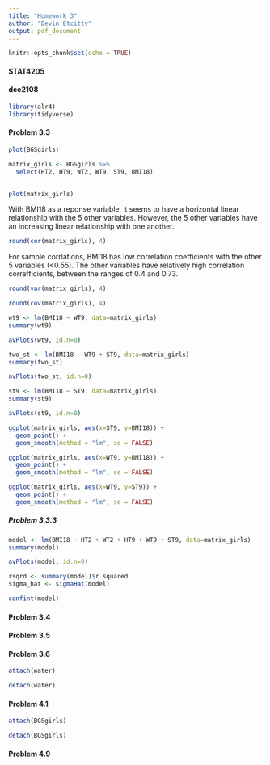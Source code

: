 ```yaml
---
title: "Homework 3"
author: "Devin Etcitty"
output: pdf_document
---
```


```r
knitr::opts_chunk$set(echo = TRUE)
```

#### STAT4205
#### dce2108



```r
library(alr4)
library(tidyverse)
```

#### Problem 3.3
<!--- Berkeley Guidance Study --->
```r
plot(BGSgirls)
```
```r
matrix_girls <- BGSgirls %>%
  select(HT2, HT9, WT2, WT9, ST9, BMI18)
  
```

```r
plot(matrix_girls)
```



With BMI18 as a reponse variable, it seems to have a horizontal linear relationship with the 5 other variables.
However, the 5 other variables have an increasing linear relationship with one another. 

```r
round(cor(matrix_girls), 4)
```

For sample corrlations, BMI18 has low correlation coefficients with the other 5 variables (<0.55). The other variables have relatively high correlation correfficients, between the ranges of 0.4 and 0.73.


```r
round(var(matrix_girls), 4)

```

```r
round(cov(matrix_girls), 4)
```


```r
wt9 <- lm(BMI18 ~ WT9, data=matrix_girls)
summary(wt9)
```

```r
avPlots(wt9, id.n=0)
```


```r
two_st <- lm(BMI18 ~ WT9 + ST9, data=matrix_girls)
summary(two_st)
```
```r
avPlots(two_st, id.n=0)
```
```r
st9 <- lm(BMI18 ~ ST9, data=matrix_girls)
summary(st9)
```

```r
avPlots(st9, id.n=0)
```

```r
ggplot(matrix_girls, aes(x=ST9, y=BMI18)) +
  geom_point() + 
  geom_smooth(method = "lm", se = FALSE)
```

```r
ggplot(matrix_girls, aes(x=WT9, y=BMI18)) +
  geom_point() + 
  geom_smooth(method = "lm", se = FALSE)
```
```r
ggplot(matrix_girls, aes(x=WT9, y=ST9)) +
  geom_point() +
  geom_smooth(method = "lm", se = FALSE)

```



##### Problem 3.3.3

```r
model <- lm(BMI18 ~ HT2 + WT2 + HT9 + WT9 + ST9, data=matrix_girls)
summary(model)
```


```r
avPlots(model, id.n=0)
```

```r
rsqrd <- summary(model)$r.squared
sigma_hat <- sigmaHat(model)
```


```r
confint(model)

```

#### Problem 3.4
<!--- Mean function --->

#### Problem 3.5
<!--- Regression mean function: Double variable --->



#### Problem 3.6
<!--- Correlation Matrix --->
```r
attach(water)

detach(water)
```


#### Problem 4.1
<!--- Orthogonal polynomials --->
```r
attach(BGSgirls)

detach(BGSgirls)
```



#### Problem 4.9



